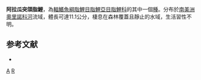 {{Speciesbox 
| taxon = Roeboides araguaito
| status = NE
| status_system = IUCN3.1
| authority = [[Lucena|Lucena]], 2003
| synonyms = 
}}
'''阿拉瓜突頜脂鯉'''，為[[輻鰭魚綱|輻鰭魚綱]][[脂鯉目|脂鯉目]][[脂鯉亞目|脂鯉亞目]][[脂鯉科|脂鯉科]]的其中一個[[種|種]]。分布於[[南美洲|南美洲]][[奧里諾科河|奧里諾科河]]流域，體長可達11.1公分，棲息在森林覆蓋且靜止的水域，生活習性不明。

==参考文献==
{{refbegin}}
*{{FishBase_species|genus=Roeboides|species=araguaito|year=2014|month=1}}
{{refend}}

{{Taxonbar|from=Q5551842}}

[[Category:突頜脂鯉屬|A]]
[[Category:2003年描述的鱼类|R]]

{{魚類小作品}}